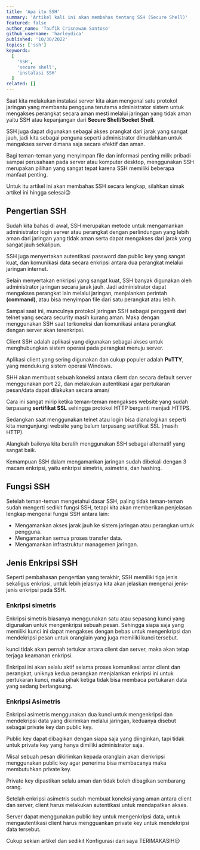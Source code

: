 ```yaml
---
title: 'Apa itu SSH'
summary: 'Artikel kali ini akan membahas tentang SSH (Secure Shell)'
featured: false
author_name: 'Taufik Crisnawan Santoso'
github_username: 'harleydica'
published: '10/30/2022'
topics: ['ssh']
keywords:
  [
    'SSH',
    'secure shell',
    'instalasi SSH'
  ]
related: []
---
```

Saat kita melakukan instalasi server kita akan mengenal satu protokol jaringan yang membantu pengguna terutama administrator sistem untuk mengakses perangkat secara aman mesti melalui jaringan yang tidak aman yaitu SSH atau kepanjangan dari **Secure Shell/Socket Shell**.

SSH juga dapat digunakan sebagai akses prangkat dari jarak yang sangat jauh, jadi kita sebagai penguna seperti administrator dimudahkan untuk mengakses server dimana saja secara efektif dan aman. 

Bagi teman-teman yang menyimpan file dan informasi penting milik pribadi sampai perusahaan pada server atau komputer desktop, menggunakan SSH merupakan pilihan yang sangat tepat karena SSH memiliki beberapa manfaat penting.

Untuk itu artikel ini akan membahas SSH secara lengkap, silahkan simak artikel ini hingga selesai😉

## Pengertian SSH

Sudah kita bahas di awal, SSH merupakan metode untuk mengamankan administrator login server atau perangkat dengan perlindungan yang lebih aman dari jaringan yang tidak aman serta dapat mengakses dari jarak yang sangat jauh sekalipun.

SSH juga menyertakan autentikasi password dan public key yang sangat kuat, dan komunikasi data secara enkripsi antara dua perangkat melalui jaringan internet.

Selain menyertakan enkripsi yang sangat kuat, SSH banyak digunakan oleh administrator jaringan secara jarak jauh. Jadi administrator dapat mengakses perangkat lain melalui jaringan, menjalankan perintah **(command)**, atau bisa menyimpan file dari satu perangkat atau lebih.

Sampai saat ini, munculnya protokol jaringan SSH sebagai pengganti dari telnet yang secara security masih kurang aman. Maka dengan menggunakan SSH saat terkoneksi dan komunikasi antara perangkat dengan server akan terenkripsi.

Client SSH adalah aplikasi yang digunakan sebagai akses untuk menghubungkan sistem operasi pada perangkat menuju server.

Aplikasi client yang sering digunakan dan cukup populer adalah **PuTTY**, yang mendukung sistem operasi Windows.

SHH akan membuat sebuah koneksi antara client dan secara default server menggunakan port 22, dan melakukan autentikasi agar pertukaran pesan/data dapat dilakukan secara aman/

Cara ini sangat mirip ketika teman-teman mengakses website yang sudah terpasang **sertifikat SSL** sehingga protokol HTTP berganti menjadi HTTPS. 

Sedangkan saat menggunakan telnet atau login bisa dianalogikan seperti kita mengunjungi website yang belum terpasang sertifikat SSL (masih HTTP).

Alangkah baiknya kita beralih menggunakan SSH sebagai alternatif yang sangat baik.

Kemampuan SSH dalam mengamankan jaringan sudah dibekali dengan 3 macam enkripsi, yaitu enkripsi simetris, asimetris, dan hashing.

## Fungsi SSH

Setelah teman-teman mengetahui dasar SSH, paling tidak teman-teman sudah mengerti sedikit fungsi SSH, tetapi kita akan memberikan penjelasan lengkap mengenai fungsi SSH antara lain:

* Mengamankan akses jarak jauh ke sistem jaringan atau perangkan untuk pengguna.
* Mengamankan semua proses transfer data.
* Mengamankan infrastruktur managemen jaringan.

## Jenis Enkripsi SSH

Seperti pembahasan pengertian yang terakhir, SSH memiliki tiga jenis sekaligus enkripsi, untuk lebih jelasnya kita akan jelaskan mengenai jenis-jenis enkripsi pada SSH.

### Enkripsi simetris

Enkripsi simetris biasanya menggunakan satu atau sepasang kunci yang digunakan untuk mengenkripsi sebuah pesan. Sehingga siapa saja yang memiliki kunci ini dapat mengakses dengan bebas untuk mengenkripsi dan mendekripsi pesan untuk oranglain yang juga memiliki kunci tersebut.

kunci tidak akan pernah tertukar antara client dan server, maka akan tetap terjaga keamanan enkripsi.

Enkripsi ini akan selalu aktif selama proses komunikasi antar client dan perangkat, uniknya kedua perangkan menjalankan enkripsi ini untuk pertukaran kunci, maka pihak ketiga tidak bisa membaca pertukaran data yang sedang berlangsung.

### Enkripsi Asimetris

Enkripsi asimetris menggunakan dua kunci untuk mengenkripsi dan mendekripsi data yang dikirimkan melalui jaringan, keduanya disebut sebagai private key dan public key.

Public key dapat dibagikan dengan siapa saja yang diinginkan, tapi tidak untuk private key yang hanya dimiliki administrator saja.

Misal sebuah pesan dikirimkan kepada oranglain akan dienkripsi menggunakan public key agar penerima bisa membacanya maka membutuhkan private key.

Private key dipastikan selalu aman dan tidak boleh dibagikan sembarang orang.

Setelah enkripsi asimetris sudah membuat koneksi yang aman antara client dan server, client harus melakukan autentikasi untuk mendapatkan akses.

Server dapat menggunakan public key untuk mengenkripsi data, untuk mengautentikasi client harus mengguankan private key untuk mendekripsi data tersebut.

Cukup sekian artikel dan sedikit Konfigurasi dari saya TERIMAKASIH😉